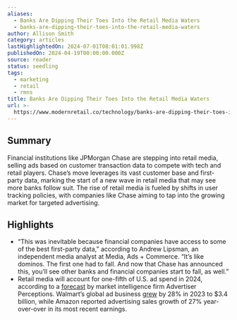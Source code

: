 ```yaml
---
aliases:
  - Banks Are Dipping Their Toes Into the Retail Media Waters
  - banks-are-dipping-their-toes-into-the-retail-media-waters
author: Allison Smith
category: articles
lastHighlightedOn: 2024-07-01T08:01:01.998Z
publishedOn: 2024-04-19T00:00:00.000Z
source: reader
status: seedling
tags:
  - marketing
  - retail
  - rmns
title: Banks Are Dipping Their Toes Into the Retail Media Waters
url: >-
  https://www.modernretail.co/technology/banks-are-dipping-their-toes-into-the-retail-media-waters/?utm_source=mrdaily&utm_campaign=mrdis&utm_medium=email
---
```

## Summary

Financial institutions like JPMorgan Chase are stepping into retail media, selling ads based on customer transaction data to compete with tech and retail players. Chase’s move leverages its vast customer base and first-party data, marking the start of a new wave in retail media that may see more banks follow suit. The rise of retail media is fueled by shifts in user tracking policies, with companies like Chase aiming to tap into the growing market for targeted advertising.

## Highlights

- “This was inevitable because financial companies have access to some of the best first-party data,” according to Andrew Lipsman, an independent media analyst at Media, Ads + Commerce. “It’s like dominos. The first one had to fall. And now that Chase has announced this, you’ll see other banks and financial companies start to fall, as well.”
- Retail media will account for one-fifth of U.S. ad spend in 2024, according to a [forecast](https://www.advertiserperceptions.com/retail-media-will-represent-a-fifth-of-us-ad-spending-in-2024/) by market intelligence firm Advertiser Perceptions. Walmart’s global ad business [grew](https://www.modernretail.co/marketing/modern-retail-research-walmart-target-are-encroaching-on-amazons-retail-media-dominance/) by 28% in 2023 to $3.4 billion, while Amazon reported advertising sales growth of 27% year-over-over in its most recent earnings.
